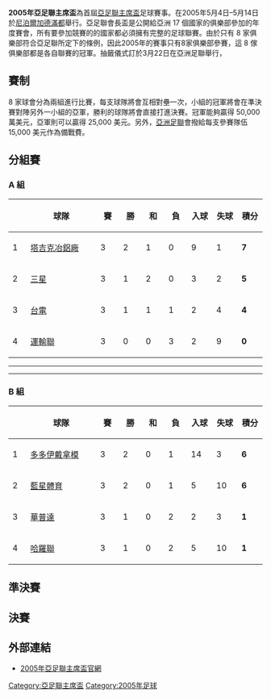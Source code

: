{{Infobox 國際足球賽事賽季
| tourney_name          = 亞足聯主席盃
| year                  = 2005
| country               = 尼泊爾
| edition               = 1
| defending_champ_other = 
| dates                 = 2005年5月4日–5月14日
| num_teams             = 8 隊
| associations          = 8
| champion_other        = {{flagicon|TJK}} [[雷加塔吉克冶鋁廠足球會|塔吉克冶鋁廠]]
| count                 = 1
| second_other          = {{flagicon|KGZ}} [[比什凱克多多伊足球會|多多伊戴拿模]]
| matches               = 15
| goals                 = 51
| attendance            = 
| top_scorer            = 
| player                = 
| fair_play             = 
| prevseason            = 
| nextseason            = [[2006年亞足聯主席盃|2006]]
}}

'''2005年亞足聯主席盃'''為首屆[[亞足聯主席盃|亞足聯主席盃]]足球賽事。在2005年5月4日–5月14日於[[尼泊爾|尼泊爾]][[加德滿都|加德滿都]]舉行。亞足聯會長盃是公開給亞洲 17 個國家的俱樂部參加的年度賽會，所有要參加競賽的的國家都必須擁有完整的足球聯賽。由於只有 8 家俱樂部符合亞足聯所定下的條例，因此2005年的賽事只有8家俱樂部參賽，這 8 傢俱樂部都是各自聯賽的冠軍。抽籤儀式訂於3月22日在亞洲足聯舉行，

== 賽制 ==
8 家球會分為兩組進行比賽，每支球隊將會互相對壘一次，小組的冠軍將會在準決賽對陣另外一小組的亞軍，勝利的球隊將會直接打進決賽。冠軍能夠贏得 50,000 萬美元，亞軍則可以贏得 25,000 美元。另外，[[亞洲足聯|亞洲足聯]]會撥給每支參賽隊伍 15,000 美元作為備戰費。

== 分組賽 ==
=== A 組 ===
{| style=border-collapse:collapse border=1 cellspacing=0 cellpadding=5 align=center
|- align=center bgcolor=#efefef
!width=20|  
!width=130|球隊
!width=30|賽
!width=30|勝
!width=30|和
!width=30|負
!width=35|入球
!width=35|失球
!width=35|積分
|- align=center bgcolor=DDEEFF
|1
|align=left|{{flagicon|TJK}} [[雷加塔吉克冶鋁廠足球會|塔吉克冶鋁廠]]
|3||2||1||0||9||1||'''7'''
|- align=center bgcolor=DDEEFF
|2
|align=left|{{flagicon|NEP}} [[三星球會|三星]]
|3||1||2||0||3||2||'''5'''
|- align=center 
|3
|align=left|{{flagicon|TPE}} [[台電足球隊|台電]]
|3||1||1||1||2||4||'''4'''
|- align=center 
|4
|align=left|{{flagicon|BHU}} [[運輸聯足球俱樂部|運輸聯]]
|3||0||0||3||2||9||'''0'''

|}

{{footballbox|
date=2006年5月4日<br />16:00|
team1=[[雷加塔吉克冶鋁廠足球會|塔吉克冶鋁廠]]|
score=6 – 1|
team2=[[運輸聯足球俱樂部|運輸聯]]|
goals1=[[馬克穆多夫|馬克穆多夫]] {{goal|18}}<br />[[穆西迪諾夫|穆西迪諾夫]] {{goal|35}}<br />[[穆西迪諾夫|穆西迪諾夫]] {{goal|37}}<br />[[穆西迪諾夫|穆西迪諾夫]] {{goal|56}}<br />[[拉基莫夫|拉基莫夫]] {{yel|73}}<br />[[塔巴羅夫|塔巴羅夫]] {{goal|86|點球}}<br />[[馬克穆多夫|馬克穆多夫]] {{goal|89}}|
goals2=[[納萬|納萬]] {{goal|68}}<br />[[PASSANG|PASSANG]] {{yel|76}}<br />[[DIGME|DIGME]] {{yel|85}}|
stadium=[[哈爾左克體育場|哈爾左克體育場]]|
}}

{{footballbox|
date=2006年5月4日<br />16:00|
team1=[[三星球會|三星]]|
score=1 – 1|
team2=[[台電足球隊|台電]]|
goals1=[[普拉迪|普拉迪]] {{goal|38}}<br />[[ANJAN_K_C.|ANJAN K C.]] {{yel|63}}<br />[[普拉拉亞|普拉拉亞]] {{Sent off|0|84}}|
goals2=[[陳啟峰|陳啟峰]] {{goal|36}}<br />[[黃秋慶|黃秋慶]] {{yel|39}}<br />[[李泰麟|李泰麟]] {{yel|91}}|
stadium=[[達莎拉體育場|達莎拉體育場]]|
}}
----
{{footballbox|
date=2006年5月6日<br />16:00|
team1=[[台電足球隊|台電]]|
score=0 – 3|
team2=[[雷加塔吉克冶鋁廠足球會|塔吉克冶鋁廠]]|
goals1=[[江世祿|江世祿]] {{yel|32}}<br />[[潘國凱|潘國凱]] {{yel|46}}  |
goals2=[[伊加塞夫|伊加塞夫]] {{goal|7}}<br />[[穆西迪諾夫|穆西迪諾夫]] {{goal|18}}<br />[[塔巴羅夫|塔巴羅夫]] {{goal|40}}|
stadium=[[哈爾左克體育場|哈爾左克體育場]]|
}}

{{footballbox|
date=2006年5月6日<br />16:00|
team1=[[運輸聯足球俱樂部|運輸聯]]|
score=1 – 2|
team2=[[三星球會|三星]]|
goals1=[[佩馬|佩馬]] {{goal|37}}<br />[[佩馬|佩馬]] {{yel|85}}|
goals2=[[維薩德|維薩德]] {{goal|10}}<br />[[普拉迪普|普拉迪普]] {{goal|43}}|
stadium=[[達莎拉體育場|達莎拉體育場]]|
}}
----
{{footballbox|
date=2006年5月8日<br />16:00|
team1=[[台電足球隊|台電]]|
score=1 – 0|
team2=[[運輸聯足球俱樂部|運輸聯]]|
goals1=[[江世祿|江世祿]] {{goal|40}}|
goals2=|
stadium=[[哈爾左克體育場|哈爾左克體育場]]|
}}

{{footballbox|
date=2006年5月8日<br />?:00|
team1=[[三星球會|三星]]|
score=0 – 0|
team2=[[雷加塔吉克冶鋁廠足球會|塔吉克冶鋁廠]]|
goals1=|
goals2=[[羅塞夫|羅塞夫]] {{yel|45}}|
stadium=[[達莎拉體育場|達莎拉體育場]]|
}}

=== B 組 ===
{| style=border-collapse:collapse border=1 cellspacing=0 cellpadding=5 align=center
|- align=center bgcolor=#efefef
!width=20|  
!width=130|球隊
!width=30|賽
!width=30|勝
!width=30|和
!width=30|負
!width=35|入球
!width=35|失球
!width=35|積分
|- align=center bgcolor=DDEEFF
|1
|align=left|{{flagicon|KGZ}} [[比什凱克多多伊足球會|多多伊戴拿模]]
|3||2||0||1||14||3||'''6'''
|- align=center bgcolor=DDEEFF
|2
|align=left|{{flagicon|SRI}} [[藍星體育|藍星體育]]
|3||2||0||1||5||10||'''6'''
|- align=center 
|3
|align=left|{{flagicon|PAK}} [[華普達|華普達]]
|3||1||0||2||2||3||'''1'''
|- align=center 
|4
|align=left|{{flagicon|CAM}} [[哈羅聯|哈羅聯]]
|3||1||0||2||5||10||'''1'''

|}

{{footballbox|
date=2006年5月5日<br />16:00|
team1=[[比什凱克多多伊足球會|多多伊戴拿模]]|
score=6 – 1|
team2=[[哈羅聯|哈羅聯]]|
goals1=[[克西莫夫|克西莫夫]] {{goal|23}}<br />[[克拉斯諾夫|克拉斯諾夫]] {{goal|24}}<br />[[齊基塞夫|齊基塞夫]] {{goal|28}}<br />[[克拉斯諾夫|克拉斯諾夫]] {{goal|38}}<br />[[克西莫夫|克西莫夫]] {{goal|42}}<br />[[貝雷佐夫斯基|貝雷佐夫斯基]] {{goal|71}}|
goals2=[[I.SAKINDA|I.SAKINDA]] {{yel|40}}<br />[[索克特拉|索克特拉]] {{goal|40}}|
stadium=[[哈爾左克體育場|哈爾左克體育場]]|
}}


{{footballbox|
date=2006年5月5日<br />16:00|
team1=[[華普達|華普達]]|
score=0 – 1|
team2=[[藍星體育|藍星體育]]|
goals1=|
goals2=[[特因沃爾|特因沃爾]] {{goal|26}}<br />[[THILAKARATNE|THILAKARATNE]] {{yel|82}}|
stadium=[[達莎拉體育場|達莎拉體育場]]|
}}

{{footballbox|
date=2006年5月7日<br />16:00|
team1=[[哈羅聯|哈羅聯]]|
score=2 – 1|
team2=[[華普達|華普達]]|
goals1=[[索徹特立|索徹特立]] {{goal|48}}<br />[[索徹特立|索徹特立]] {{goal|90}}|
goals2=[[阿里夫梅|阿里夫梅]] {{goal|16}}|
stadium=[[哈爾左克體育場|哈爾左克體育場]]|
}}

{{footballbox|
date=2006年5月7日<br />16:00|
team1=[[藍星體育|藍星體育]]|
score=1 – 8|
team2=[[比什凱克多多伊足球會|多多伊戴拿模]]|
goals1=[[斯坦因沃爾|斯坦因沃爾]] {{goal|19}}|
goals2=[[卡西莫夫|卡西莫夫]] {{goal|1}}<br />[[克羅馬爾|克羅馬爾]] {{goal|11}}<br />[[克拉斯諾夫|克拉斯諾夫]] {{goal|15}}<br />[[貝雷佐夫斯基|貝雷佐夫斯基]] {{goal|16}}<br />[[克羅馬爾|克羅馬爾]] {{sent off|2|34|29}}|<br />[[祖馬右羅夫|祖馬右羅夫]] {{goal|42}}<br />[[徹特科夫|徹特科夫]] {{goal|64}}<br />[[伊森巴爾夫|伊森巴爾夫]] {{goal|76}}<br />[[伊森巴爾夫|伊森巴爾夫]] {{goal|81}}|
stadium=[[達莎拉體育場|達莎拉體育場]]|
}}

{{footballbox|
date=2006年5月9日<br />16:00|
team1=[[哈羅聯|哈羅聯]]|
score=2 – 3|
team2=[[藍星體育|藍星體育]]|
goals1=[[索昆迪亞|索昆迪亞]] {{goal|60}}<br />[[索克特拉|索克特拉]] {{goal|79|[[點球|點球]]}}  |
goals2=[[斯坦因沃爾|斯坦因沃爾]] {{goal|32|[[點球|點球]]}}<br />[[斯坦因沃爾|斯坦因沃爾]] {{goal|72}}<br />[[法詹莫哈末|法詹莫哈末]] {{goal|90}}|
stadium=[[達莎拉體育場|達莎拉體育場]]|
}}

{{footballbox|
date=2006年5月9日<br />16:00|
team1=[[比什凱克多多伊足球會|多多伊戴拿模]]|
score=0 – 1|
team2=[[華普達|華普達]]|
goals1=|
goals2=[[阿里迪塞|阿里迪塞]] {{yel|56}}<br />[[阿里夫梅末|阿里夫梅末]] {{goal|81}}|
stadium=[[哈爾左克體育場|哈爾左克體育場]]|
}}

== 準決賽 ==
{{footballbox|
date=2006年5月12日<br />16:00|
team1=[[雷加塔吉克冶鋁廠足球會|塔吉克冶鋁廠]]|
score=6 – 0|
team2=[[藍星體育|藍星體育]]|
goals1=[[卡米多夫|卡米多夫]] {{goal|13}}<br />[[馬克穆多夫|馬克穆多夫]] {{goal|41}}<br />[[卡米多夫|卡米多夫]] {{goal|43}}<br />[[烏瑪巴耶夫|烏瑪巴耶夫]] {{goal|70}}<br />[[魯斯塔莫夫|魯斯塔莫夫]] {{goal|74}}<br />[[內瑪托夫|內瑪托夫]] {{goal|90}}|
goals2=[[MURSHID|MURSHID]] {{yel|38}}|
stadium=[[達莎拉體育場|達莎拉體育場]]|
}}

{{footballbox|
date=2006年5月12日<br />19:00|
team1=[[比什凱克多多伊足球會|多多伊戴拿模]]|
score=0 – 0<br />(4–3[[十二碼|十二碼]])|
team2=[[三星球會|三星]]|
goals1=[[DJALILOV|DJALILOV]] {{goal}}<br />[[徹特科夫|徹特科夫]] {{goal}}<br />[[KONONOV|KONONOV]] {{goal}}<br />[[卡西莫夫|卡西莫夫]] {{goal|射失}}<br />[[祖馬右羅夫|祖馬右羅夫]] {{goal}}|
goals2=[[桑托斯|桑托斯]] {{goal}}<br />[[GURUNG|GURUNG]] {{goal|射失}}<br />[[普拉拉亞|普拉拉亞]] {{goal}}<br />[[MAHARJAN|MAHARJAN]] {{goal}}<br />[[NIRAJAN|NIRAJAN]] {{goal|射失}}|
stadium=[[達莎拉體育場|達莎拉體育場]]|
}}

== 決賽 ==
{{footballbox|
date=2006年5月14日<br />19:00|
team1=[[雷加塔吉克冶鋁廠足球會|塔吉克冶鋁廠]]|
score=3 – 0|
team2=[[比什凱克多多伊足球會|多多伊戴拿模]]|
goals1= {{goal|7}}<br> {{goal|70|pen}}<br /> {{goal|72}}|
goals2=|
stadium=[[達莎拉體育場|達莎拉體育場]]|
}}

== 外部連結 ==
* [https://web.archive.org/web/20070930231842/http://www.the-afc.com/chineseT/competitions/prescup/default.asp 2005年亞足聯主席盃官網]

{{亞足聯主席盃}}

[[Category:亞足聯主席盃|Category:亞足聯主席盃]]
[[Category:2005年足球|Category:2005年足球]]